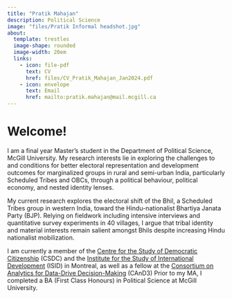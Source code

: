 ---
title: "Pratik Mahajan"
description: Political Science
image: "files/Pratik Informal headshot.jpg"
about: 
  template: trestles
  image-shape: rounded
  image-width: 20em
  links:
    - icon: file-pdf
      text: CV
      href: files/CV_Pratik_Mahajan_Jan2024.pdf
    - icon: envelope
      text: Email
      href: mailto:pratik.mahajan@mail.mcgill.ca
---

# Welcome!

I am a final year Master's student in the Department of Political Science, McGill University. My research interests lie in exploring the challenges to and conditions for better electoral representation and development outcomes for marginalized groups in rural and semi-urban India, particularly Scheduled Tribes and OBCs, through a political behaviour, political economy, and nested identity lenses.

My current research explores the electoral shift of the Bhil, a Scheduled Tribes group in western India, toward the Hindu-nationalist Bhartiya Janata Party (BJP). Relying on fieldwork including intensive interviews and quantitative survey experiments in 40 villages, I argue that tribal identity and material interests remain salient amongst Bhils despite increasing Hindu nationalist mobilization.

I am currently a member of the [Centre for the Study of Democratic Citizenship](https://csdc-cecd.ca/) (CSDC) and the [Institute for the Study of International Development](https://www.mcgill.ca/isid/) (ISID) in Montreal, as well as a fellow at the [Consortium on Analytics for Data-Drive Decision-Making](https://www.mcgill.ca/cand3/) (CAnD3) Prior to my MA, I completed a BA (First Class Honours) in Political Science at McGill University.
